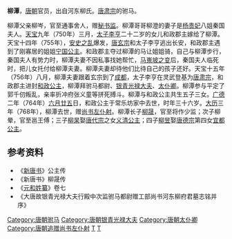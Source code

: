 {{for|韩国艺人柳潭|柳潭 (喜劇演員)}}
'''柳潭'''{{BD|8世纪||768年|}}，[[唐朝|唐朝]]官员，出自河东柳氏。[[唐肃宗|唐肃宗]]的驸马。

柳潭父亲柳岑，官至通事舍人，赠[[秘书监|秘书监]]。柳潭哥哥柳澄的妻子是[[杨贵妃|杨贵妃]]八姐秦国夫人。[[天宝|天宝]]九年（750年）三月，[[太子|太子]][[李亨|李亨]]二十二岁的女儿和政郡主嫁给了柳潭。天宝十四年（755年），[[安史之乱|安史之乱]]爆发，[[唐玄宗|唐玄宗]]和太子李亨逃出长安，和政郡主遇到了刚寡居的姐姐[[宁国公主|宁国公主]]。和政郡主夺过柳潭的马让姐姐骑，自己与柳潭步行，秦国夫人有势力时，柳潭夫妻不因私事找她帮忙，[[马嵬坡之变|马嵬坡之变]]后，秦国夫人临死时，把儿女托付给柳潭夫妻。柳潭夫妻却待他们比待自己的孩子还好。天宝十五年（756年）八月，柳潭夫妻跟着玄宗到了[[成都|成都]]，太子李亨在灵武登基为[[唐肃宗|唐肃宗]]，和政郡主进封[[和政公主|和政公主]]，柳潭拜驸马都尉、[[银青光禄大夫|银青光禄大夫]]、[[太仆卿|太仆卿]]。柳潭参与平定了郭千仞叛乱，亲率折冲府张义童等拼死搏斗。柳潭与和政公主共生五子三女。[[广德|广德]]二年（764年）[[六月廿五|六月廿五]]日，和政公主于常乐坊家中去世，时年三十六岁。[[大历|大历]]三年（768年），柳潭去世，赠[[尚书左仆射|尚书左仆射]]。柳潭长子[[柳晟|柳晟]]，官至将作少监；次子柳晕，官至邕王傅；三子[[柳杲|柳杲]]娶[[唐代宗|唐代宗]]之女[[义清公主|义清公主]]；四子[[柳昱|柳昱]]娶[[唐德宗|唐德宗]]第四女[[宜都公主|宜都公主]]。

== 参考资料 ==
*《[[新唐书|新唐书]]》公主传
*《新唐书》柳晟传
*《[[元和姓纂|元和姓纂]]》卷七
*《大唐故银青光禄大夫行殿中次监驸马都尉赠工部尚书河东柳府君墓志铭并序》
{{DEFAULTSORT:L}}
[[Category:唐朝驸马|Category:唐朝驸马]]
[[Category:唐朝银青光禄大夫|Category:唐朝银青光禄大夫]]
[[Category:唐朝太仆卿|Category:唐朝太仆卿]]
[[Category:唐朝追赠尚书左仆射|Category:唐朝追赠尚书左仆射]]
[[Category:河东柳氏|T]]
[[Category:柳姓|T]]